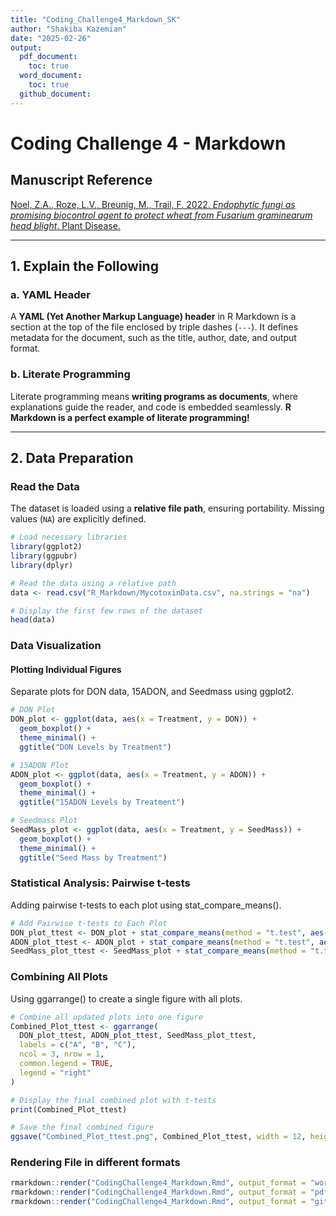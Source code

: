 ```yaml
---
title: "Coding_Challenge4_Markdown_SK"
author: "Shakiba Kazemian"
date: "2025-02-26"
output:
  pdf_document:
    toc: true
  word_document:
    toc: true
  github_document:
---
```


# Coding Challenge 4 - Markdown

## **Manuscript Reference**
[Noel, Z.A., Roze, L.V., Breunig, M., Trail, F. 2022. *Endophytic fungi as promising biocontrol agent to protect wheat from Fusarium graminearum head blight*. Plant Disease.](https://doi.org/10.1094/PDIS-06-21-1253-RE)

---

## **1. Explain the Following**

### a. YAML Header
A **YAML (Yet Another Markup Language) header** in R Markdown is a section at the top of the file enclosed by triple dashes (`---`). It defines metadata for the document, such as the title, author, date, and output format.

### b. Literate Programming
Literate programming means **writing programs as documents**, where explanations guide the reader, and code is embedded seamlessly. **R Markdown is a perfect example of literate programming!**

---

## **2. Data Preparation**
### **Read the Data**
The dataset is loaded using a **relative file path**, ensuring portability. Missing values (`NA`) are explicitly defined.

```r
# Load necessary libraries
library(ggplot2)
library(ggpubr)
library(dplyr)

# Read the data using a relative path
data <- read.csv("R_Markdown/MycotoxinData.csv", na.strings = "na")

# Display the first few rows of the dataset
head(data)
```

### **Data Visualization**
#### Plotting Individual Figures
Separate plots for DON data, 15ADON, and Seedmass using ggplot2.
```r
# DON Plot
DON_plot <- ggplot(data, aes(x = Treatment, y = DON)) +
  geom_boxplot() +
  theme_minimal() +
  ggtitle("DON Levels by Treatment")

# 15ADON Plot
ADON_plot <- ggplot(data, aes(x = Treatment, y = ADON)) +
  geom_boxplot() +
  theme_minimal() +
  ggtitle("15ADON Levels by Treatment")

# Seedmass Plot
SeedMass_plot <- ggplot(data, aes(x = Treatment, y = SeedMass)) +
  geom_boxplot() +
  theme_minimal() +
  ggtitle("Seed Mass by Treatment")
```

### **Statistical Analysis: Pairwise t-tests**
Adding pairwise t-tests to each plot using stat_compare_means().
```r
# Add Pairwise t-tests to Each Plot
DON_plot_ttest <- DON_plot + stat_compare_means(method = "t.test", aes(group = Treatment), label = "p.signif")
ADON_plot_ttest <- ADON_plot + stat_compare_means(method = "t.test", aes(group = Treatment), label = "p.signif")
SeedMass_plot_ttest <- SeedMass_plot + stat_compare_means(method = "t.test", aes(group = Treatment), label = "p.signif")
```

### **Combining All Plots**
Using ggarrange() to create a single figure with all plots.
```r
# Combine all updated plots into one figure
Combined_Plot_ttest <- ggarrange(
  DON_plot_ttest, ADON_plot_ttest, SeedMass_plot_ttest,  
  labels = c("A", "B", "C"),  
  ncol = 3, nrow = 1,  
  common.legend = TRUE,  
  legend = "right"
)

# Display the final combined plot with t-tests
print(Combined_Plot_ttest)

# Save the final combined figure
ggsave("Combined_Plot_ttest.png", Combined_Plot_ttest, width = 12, height = 5, dpi = 300)
```

### **Rendering File in different formats**
```r
rmarkdown::render("CodingChallenge4_Markdown.Rmd", output_format = "word_document")
rmarkdown::render("CodingChallenge4_Markdown.Rmd", output_format = "pdf_document")
rmarkdown::render("CodingChallenge4_Markdown.Rmd", output_format = "github_document")
```
